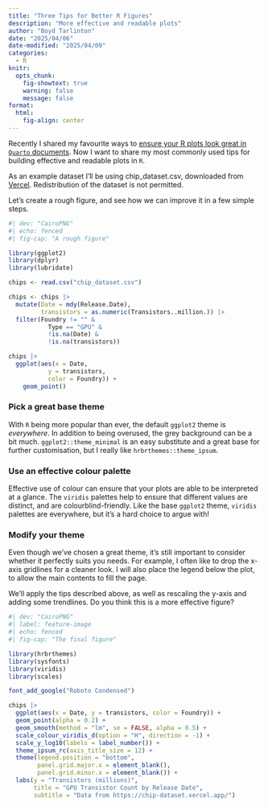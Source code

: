 ```yaml
---
title: "Three Tips for Better R Figures"
description: "More effective and readable plots"
author: "Boyd Tarlinton"
date: "2025/04/06"
date-modified: "2025/04/09"
categories:
  - R
knitr:
  opts_chunk: 
    fig-showtext: true
    warning: false
    message: false
format: 
  html:
    fig-align: center
---
```


Recently I shared my favourite ways to [ensure your R plots look great in `Quarto`
documents](quarto_plots.qmd). Now I want to share my most commonly used tips for
building effective and readable plots in `R`.

As an example dataset I'll be using chip_dataset.csv, downloaded from [Vercel](https://chip-dataset.vercel.app/). Redistribution of the dataset is not
permitted.

Let's create a rough figure, and see how we can improve it in a few simple 
steps.

```r
#| dev: "CairoPNG" 
#| echo: fenced
#| fig-cap: "A rough figure"

library(ggplot2)
library(dplyr)
library(lubridate)

chips <- read.csv("chip_dataset.csv")

chips <- chips |> 
  mutate(Date = mdy(Release.Date),
         transistors = as.numeric(Transistors..million.)) |>
  filter(Foundry != "" &
           Type == "GPU" &
           !is.na(Date) &
           !is.na(transistors))

chips |> 
  ggplot(aes(x = Date, 
           y = transistors, 
           color = Foundry)) +
    geom_point()
```

### Pick a great base theme

With `R` being more popular than ever, the default `ggplot2` theme is 
*everywhere*. In addition to being overused, the grey background can be a bit 
much. `ggplot2::theme_minimal` is an easy substitute and a great base for 
further customisation, but I really like `hrbrthemes::theme_ipsum`.

### Use an effective colour palette

Effective use of colour can ensure that your plots are able to be interpreted 
at a glance. The `viridis` palettes help to ensure that different values are 
distinct, and are colourblind-friendly. Like the base `ggplot2` theme, `viridis` 
palettes are everywhere, but it's a hard choice to argue with!

### Modify your theme

Even though we've chosen a great theme, it's still important to consider whether
it perfectly suits you needs. For example, I often like to drop the x-axis 
gridlines for a cleaner look. I will also place the legend below the plot, to 
allow the main contents to fill the page.

We'll apply the tips described above, as well as rescaling the y-axis and adding
some trendlines. Do you think this is a more effective figure?

```r
#| dev: "CairoPNG" 
#| label: feature-image
#| echo: fenced
#| fig-cap: "The final figure"

library(hrbrthemes)
library(sysfonts)
library(viridis)
library(scales)

font_add_google("Roboto Condensed")

chips |>
  ggplot(aes(x = Date, y = transistors, color = Foundry)) +
  geom_point(alpha = 0.2) +
  geom_smooth(method = "lm", se = FALSE, alpha = 0.5) +
  scale_colour_viridis_d(option = "H", direction = -1) +
  scale_y_log10(labels = label_number()) +
  theme_ipsum_rc(axis_title_size = 12) +
  theme(legend.position = "bottom",
        panel.grid.major.x = element_blank(),
        panel.grid.minor.x = element_blank()) +
  labs(y = "Transistors (millions)",
       title = "GPU Transistor Count by Release Date",
       subtitle = "Data from https://chip-dataset.vercel.app/")
```



